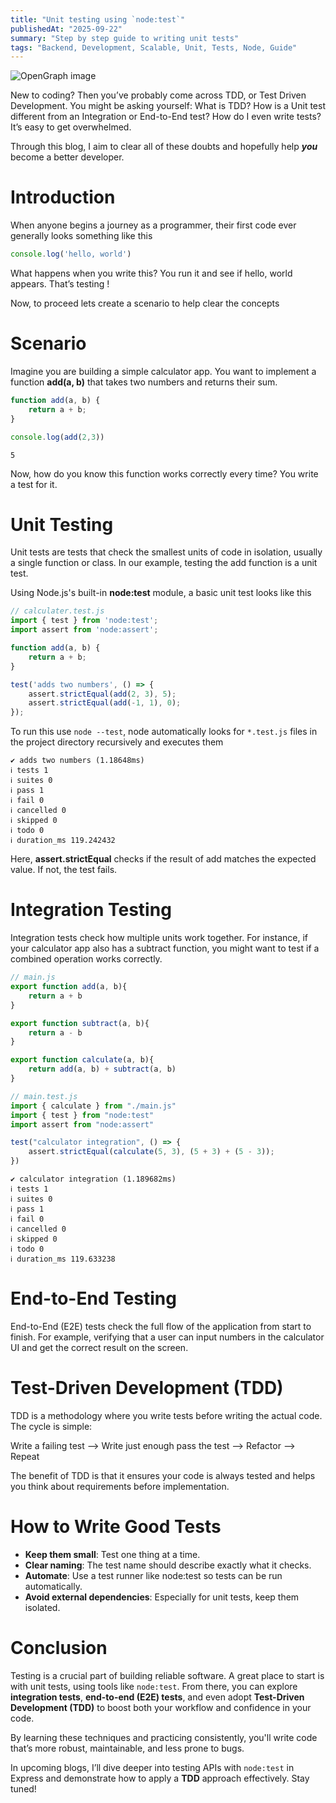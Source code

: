 ```yaml
---
title: "Unit testing using `node:test`"
publishedAt: "2025-09-22"
summary: "Step by step guide to writing unit tests"
tags: "Backend, Development, Scalable, Unit, Tests, Node, Guide"
--- 
```


<Image
  src="/units.jpg"
  alt="OpenGraph image"
  width={640}
  height={500}
/>

New to coding? Then you’ve probably come across TDD, or Test Driven Development. You might be asking yourself: What is TDD? How is a Unit test different from an Integration or End-to-End test? How do I even write tests? It’s easy to get overwhelmed.

Through this blog, I aim to clear all of these doubts and hopefully help _**you**_ become a better developer.

# Introduction

When anyone begins a journey as a programmer, their first code ever generally looks something like this

```js
console.log('hello, world')
```

What happens when you write this? You run it and see if hello, world appears. That’s testing !

Now, to proceed lets create a scenario to help clear the concepts 

# Scenario

Imagine you are building a simple calculator app. You want to implement a function **add(a, b)** that takes two numbers and returns their sum.

```js
function add(a, b) {
    return a + b;
}

console.log(add(2,3))
```
```node
5
```

Now, how do you know this function works correctly every time? You write a test for it.

# Unit Testing

Unit tests are tests that check the smallest units of code in isolation, usually a single function or class. In our example, testing the add function is a unit test.

Using Node.js's built-in **node:test** module, a basic unit test looks like this

```js
// calculater.test.js
import { test } from 'node:test';
import assert from 'node:assert';

function add(a, b) {
    return a + b;
}

test('adds two numbers', () => {
    assert.strictEqual(add(2, 3), 5);
    assert.strictEqual(add(-1, 1), 0);
});
```
To run this use `node --test`, node automatically looks for `*.test.js` files in the project directory recursively and executes them
```node
✔ adds two numbers (1.18648ms)
ℹ tests 1
ℹ suites 0
ℹ pass 1
ℹ fail 0
ℹ cancelled 0
ℹ skipped 0
ℹ todo 0
ℹ duration_ms 119.242432
```

Here, **assert.strictEqual** checks if the result of add matches the expected value. If not, the test fails.

# Integration Testing

Integration tests check how multiple units work together. For instance, if your calculator app also has a subtract function, you might want to test if a combined operation works correctly.

```js
// main.js
export function add(a, b){
    return a + b
}

export function subtract(a, b){
    return a - b
}

export function calculate(a, b){
    return add(a, b) + subtract(a, b)
}
```
```js
// main.test.js
import { calculate } from "./main.js"
import { test } from "node:test"
import assert from "node:assert"

test("calculator integration", () => {
    assert.strictEqual(calculate(5, 3), (5 + 3) + (5 - 3));
})
```
```node
✔ calculator integration (1.189682ms)
ℹ tests 1
ℹ suites 0
ℹ pass 1
ℹ fail 0
ℹ cancelled 0
ℹ skipped 0
ℹ todo 0
ℹ duration_ms 119.633238
```

# End-to-End Testing

End-to-End (E2E) tests check the full flow of the application from start to finish. For example, verifying that a user can input numbers in the calculator UI and get the correct result on the screen.

# Test-Driven Development (TDD)

TDD is a methodology where you write tests before writing the actual code. The cycle is simple:

Write a failing test --> Write just enough pass the test --> Refactor --> Repeat

The benefit of TDD is that it ensures your code is always tested and helps you think about requirements before implementation.

# How to Write Good Tests

- **Keep them small**: Test one thing at a time.
- **Clear naming**: The test name should describe exactly what it checks.
- **Automate**: Use a test runner like node:test so tests can be run automatically.
- **Avoid external dependencies**: Especially for unit tests, keep them isolated.

# Conclusion

Testing is a crucial part of building reliable software. A great place to start is with unit tests, using tools like `node:test`. From there, you can explore **integration tests**, **end-to-end (E2E) tests**, and even adopt **Test-Driven Development (TDD)** to boost both your workflow and confidence in your code.

By learning these techniques and practicing consistently, you'll write code that’s more robust, maintainable, and less prone to bugs.

In upcoming blogs, I’ll dive deeper into testing APIs with `node:test` in Express and demonstrate how to apply a **TDD** approach effectively. Stay tuned!
